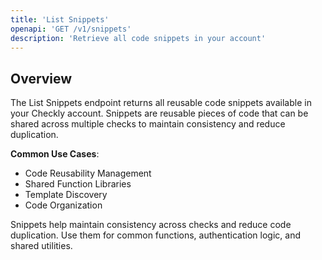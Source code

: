 ```yaml
---
title: 'List Snippets'
openapi: 'GET /v1/snippets'
description: 'Retrieve all code snippets in your account'
---
```


## Overview

The List Snippets endpoint returns all reusable code snippets available in your Checkly account. Snippets are reusable pieces of code that can be shared across multiple checks to maintain consistency and reduce duplication.

**Common Use Cases**:
- Code Reusability Management
- Shared Function Libraries
- Template Discovery
- Code Organization

<Note>
Snippets help maintain consistency across checks and reduce code duplication. Use them for common functions, authentication logic, and shared utilities.
</Note>